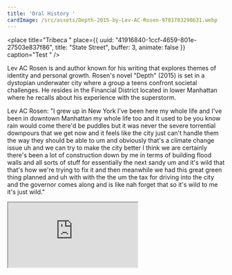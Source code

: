 ```yaml
---
title: 'Oral History '
cardImage: /src/assets/Depth-2015-by-Lev-AC-Rosen-9781783298631.webp
---
```


<place
  title="Tribeca "
  place={{
    uuid: "41916840-1ccf-4659-801e-27503e837f86",
    title: "State Street",
    buffer: 3,
    animate: false
  }}
  caption="Test "
/>

Lev AC Rosen is and author known for his writing that explores themes of identity and personal growth. Rosen's novel "Depth" (2015) is set in a dystopian underwater city where a group a teens confront societal challenges. He resides in the Financial District located in lower Manhattan  where he recalls about his experience with the superstorm.

Lev AC Rosen: "I grew up in New York I've been here my whole life and I've been in downtown Manhattan my whole life too and it used to be you know rain would come there'd be puddles but it was never the severe torrential downpours that we get now and it feels like the city just can't handle them the way they should be able to um and obviously that's a climate change issue uh and we can try to make the city better I think we are certainly there's been a lot of construction down by me in terms of building flood walls and all sorts of stuff for essentially the next sandy um and it's wild that that's how we're trying to fix it and then meanwhile we had this great green thing planned and uh with with the the um the tax for driving into the city and the governor comes along and is like nah forget that so it's wild to me it's just wild."

<iframe src="https://soundcloud.com/user28454604/8cc2-de6c-4187-83de-18362cb3ea37?si=bf727e3207f14a558ce099349619cfc8&utm_source=clipboard&utm_medium=text&utm_campaign=social_sharing" />
